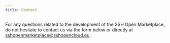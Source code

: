 ```yaml
---
title: Contact
---
```


For any questions related to the development of the SSH Open Marketplace, do not hesitate to contact
us via the form below or directly at
[sshopenmarketplace@sshopencloud.eu](mailto:sshopenmarketplace@sshopencloud.eu).
